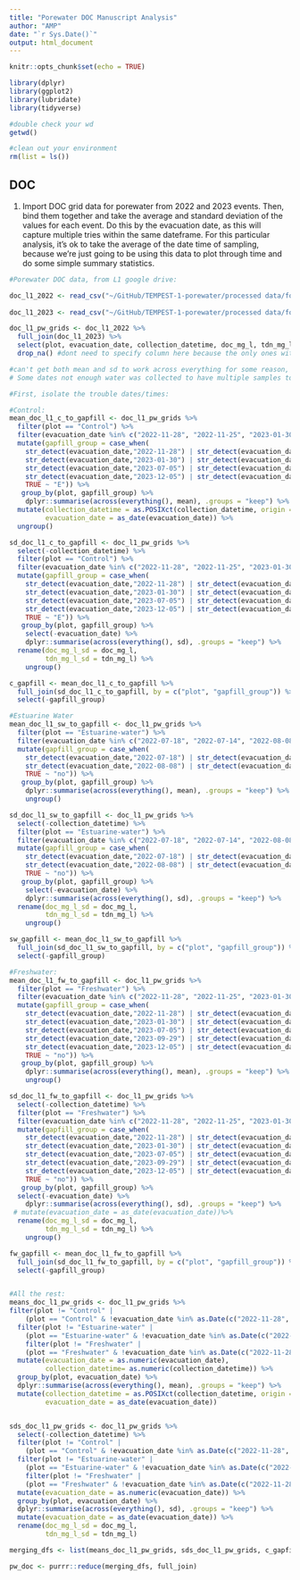 ```yaml
---
title: "Porewater DOC Manuscript Analysis"
author: "AMP"
date: "`r Sys.Date()`"
output: html_document
---
```


```r
knitr::opts_chunk$set(echo = TRUE)

library(dplyr)
library(ggplot2)
library(lubridate)
library(tidyverse)

#double check your wd
getwd()

#clean out your environment 
rm(list = ls())
```

## DOC

1) Import DOC grid data for porewater from 2022 and 2023 events. Then, bind them together and take the average and standard deviation of the values for each event. Do this by the evacuation date, as this will capture multiple tries within the same dateframe. For this particular analysis, it's ok to take the average of the date time of sampling, because we're just going to be using this data to plot through time and do some simple summary statistics.  

```r

#Porewater DOC data, from L1 google drive: 

doc_l1_2022 <- read_csv("~/GitHub/TEMPEST-1-porewater/processed data/for_google_drive/TMP_PW_GRIDSONLY_NPOC_TDN_L1_2022.csv")
  
doc_l1_2023 <- read_csv("~/GitHub/TEMPEST-1-porewater/processed data/for_google_drive/TMP_PW_GRIDSONLY_NPOC_TDN_L1_2023.csv")
```

```r
doc_l1_pw_grids <- doc_l1_2022 %>%
  full_join(doc_l1_2023) %>%
  select(plot, evacuation_date, collection_datetime, doc_mg_l, tdn_mg_l) %>%
  drop_na() #dont need to specify column here because the only ones with NAs are DOC or TDN and they are both NA at the same time.

#can't get both mean and sd to work across everything for some reason, so calculate separate then recombine. 
# Some dates not enough water was collected to have multiple samples to get averages and sds for that evacuation period. Most of the time, those can be combined with sampling dates just before or just after as we go out over several multi-day periods. This, however isn't consistent across the FW, EW, or C plots, so it will be a bit tricky to do the gap filling. To make the gap filling more accurate, we'll take the average of those dates, so for example if the dates we're merging is 2022-11-25 and 2022-11-28 we'll have the date be the 26th (but we'll let R do that math).

#First, isolate the trouble dates/times: 

#Control: 
mean_doc_l1_c_to_gapfill <- doc_l1_pw_grids %>%
  filter(plot == "Control") %>%
  filter(evacuation_date %in% c("2022-11-28", "2022-11-25", "2023-01-30", "2023-02-02", "2023-07-05", "2023-07-07", "2023-12-05", "2023-12-08")) %>%
  mutate(gapfill_group = case_when( 
    str_detect(evacuation_date,"2022-11-28") | str_detect(evacuation_date,"2022-11-25") ~ "A",
    str_detect(evacuation_date,"2023-01-30") | str_detect(evacuation_date,"2023-02-02") ~ "B",
    str_detect(evacuation_date,"2023-07-05") | str_detect(evacuation_date,"2023-07-07") ~ "C",
    str_detect(evacuation_date,"2023-12-05") | str_detect(evacuation_date,"2023-12-08") ~ "D",
    TRUE ~ "E")) %>%
   group_by(plot, gapfill_group) %>%
    dplyr::summarise(across(everything(), mean), .groups = "keep") %>%
  mutate(collection_datetime = as.POSIXct(collection_datetime, origin = "1970-01-01"),
         evacuation_date = as_date(evacuation_date)) %>%
  ungroup()

sd_doc_l1_c_to_gapfill <- doc_l1_pw_grids %>%
  select(-collection_datetime) %>%
  filter(plot == "Control") %>%
  filter(evacuation_date %in% c("2022-11-28", "2022-11-25", "2023-01-30", "2023-02-02", "2023-07-05", "2023-07-07", "2023-12-05", "2023-12-08")) %>%
  mutate(gapfill_group = case_when( 
    str_detect(evacuation_date,"2022-11-28") | str_detect(evacuation_date,"2022-11-25") ~ "A",
    str_detect(evacuation_date,"2023-01-30") | str_detect(evacuation_date,"2023-02-02") ~ "B",
    str_detect(evacuation_date,"2023-07-05") | str_detect(evacuation_date,"2023-07-07") ~ "C",
    str_detect(evacuation_date,"2023-12-05") | str_detect(evacuation_date,"2023-12-08") ~ "D",
    TRUE ~ "E")) %>%
   group_by(plot, gapfill_group) %>%
    select(-evacuation_date) %>%
    dplyr::summarise(across(everything(), sd), .groups = "keep") %>%
  rename(doc_mg_l_sd = doc_mg_l,
         tdn_mg_l_sd = tdn_mg_l) %>%
    ungroup() 

c_gapfill <- mean_doc_l1_c_to_gapfill %>%
  full_join(sd_doc_l1_c_to_gapfill, by = c("plot", "gapfill_group")) %>%
  select(-gapfill_group)

#Estuarine Water
mean_doc_l1_sw_to_gapfill <- doc_l1_pw_grids %>%
  filter(plot == "Estuarine-water") %>%
  filter(evacuation_date %in% c("2022-07-18", "2022-07-14", "2022-08-08", "2022-08-05"))%>%
  mutate(gapfill_group = case_when( 
    str_detect(evacuation_date,"2022-07-18") | str_detect(evacuation_date,"2022-07-14") ~ "A",
    str_detect(evacuation_date,"2022-08-08") | str_detect(evacuation_date,"2022-08-05") ~ "B",
    TRUE ~ "no")) %>%
   group_by(plot, gapfill_group) %>%
    dplyr::summarise(across(everything(), mean), .groups = "keep") %>%
    ungroup() 

sd_doc_l1_sw_to_gapfill <- doc_l1_pw_grids %>%
  select(-collection_datetime) %>%
  filter(plot == "Estuarine-water") %>%
  filter(evacuation_date %in% c("2022-07-18", "2022-07-14", "2022-08-08", "2022-08-05"))%>%
  mutate(gapfill_group = case_when( 
    str_detect(evacuation_date,"2022-07-18") | str_detect(evacuation_date,"2022-07-14") ~ "A",
    str_detect(evacuation_date,"2022-08-08") | str_detect(evacuation_date,"2022-08-05") ~ "B",
    TRUE ~ "no")) %>%
   group_by(plot, gapfill_group) %>%
    select(-evacuation_date) %>%
    dplyr::summarise(across(everything(), sd), .groups = "keep") %>%
  rename(doc_mg_l_sd = doc_mg_l,
         tdn_mg_l_sd = tdn_mg_l) %>%
    ungroup()

sw_gapfill <- mean_doc_l1_sw_to_gapfill %>%
  full_join(sd_doc_l1_sw_to_gapfill, by = c("plot", "gapfill_group")) %>%
  select(-gapfill_group)

#Freshwater: 
mean_doc_l1_fw_to_gapfill <- doc_l1_pw_grids %>%
  filter(plot == "Freshwater") %>%
  filter(evacuation_date %in% c("2022-11-28", "2022-11-25", "2023-01-30", "2023-02-02", "2023-07-05", "2023-07-07", "2023-09-29", "2023-10-02","2023-12-05", "2023-12-08")) %>%
  mutate(gapfill_group = case_when( 
    str_detect(evacuation_date,"2022-11-28") | str_detect(evacuation_date,"2022-11-25") ~ "A",
    str_detect(evacuation_date,"2023-01-30") | str_detect(evacuation_date,"2023-02-02") ~ "B",
    str_detect(evacuation_date,"2023-07-05") | str_detect(evacuation_date,"2023-07-07") ~ "C",
    str_detect(evacuation_date,"2023-09-29") | str_detect(evacuation_date,"2023-10-02") ~ "D",
    str_detect(evacuation_date,"2023-12-05") | str_detect(evacuation_date,"2023-12-08") ~ "E",
    TRUE ~ "no")) %>%
   group_by(plot, gapfill_group) %>%
    dplyr::summarise(across(everything(), mean), .groups = "keep") %>%
    ungroup()

sd_doc_l1_fw_to_gapfill <- doc_l1_pw_grids %>%
  select(-collection_datetime) %>%
  filter(plot == "Freshwater") %>%
  filter(evacuation_date %in% c("2022-11-28", "2022-11-25", "2023-01-30", "2023-02-02", "2023-07-05", "2023-07-07", "2023-09-29", "2023-10-02","2023-12-05", "2023-12-08")) %>%
  mutate(gapfill_group = case_when( 
    str_detect(evacuation_date,"2022-11-28") | str_detect(evacuation_date,"2022-11-25") ~ "A",
    str_detect(evacuation_date,"2023-01-30") | str_detect(evacuation_date,"2023-02-02") ~ "B",
    str_detect(evacuation_date,"2023-07-05") | str_detect(evacuation_date,"2023-07-07") ~ "C",
    str_detect(evacuation_date,"2023-09-29") | str_detect(evacuation_date,"2023-10-02") ~ "D",
    str_detect(evacuation_date,"2023-12-05") | str_detect(evacuation_date,"2023-12-08") ~ "E",
    TRUE ~ "no")) %>%
   group_by(plot, gapfill_group) %>%
  select(-evacuation_date) %>%
    dplyr::summarise(across(everything(), sd), .groups = "keep") %>%
 # mutate(evacuation_date = as_date(evacuation_date))%>%
  rename(doc_mg_l_sd = doc_mg_l,
         tdn_mg_l_sd = tdn_mg_l) %>%
    ungroup() 

fw_gapfill <- mean_doc_l1_fw_to_gapfill %>%
  full_join(sd_doc_l1_fw_to_gapfill, by = c("plot", "gapfill_group")) %>%
  select(-gapfill_group)


#All the rest: 
means_doc_l1_pw_grids <- doc_l1_pw_grids %>%
filter(plot != "Control" | 
    (plot == "Control" & !evacuation_date %in% as.Date(c("2022-11-28", "2022-11-25", "2023-01-30", "2023-02-02", "2023-07-05", "2023-07-07", "2023-12-05", "2023-12-08")))) %>%
  filter(plot != "Estuarine-water" | 
    (plot == "Estuarine-water" & !evacuation_date %in% as.Date(c("2022-07-18", "2022-07-14", "2022-08-08", "2022-08-05")))) %>%
    filter(plot != "Freshwater" | 
    (plot == "Freshwater" & !evacuation_date %in% as.Date(c("2022-11-28", "2022-11-25", "2023-01-30", "2023-02-02", "2023-07-05", "2023-07-07", "2023-09-29", "2023-10-02","2023-12-05", "2023-12-08")))) %>%
  mutate(evacuation_date = as.numeric(evacuation_date),
         collection_datetime= as.numeric(collection_datetime)) %>%
  group_by(plot, evacuation_date) %>%
  dplyr::summarise(across(everything(), mean), .groups = "keep") %>%
  mutate(collection_datetime = as.POSIXct(collection_datetime, origin = "1970-01-01"),
         evacuation_date = as_date(evacuation_date))


sds_doc_l1_pw_grids <- doc_l1_pw_grids %>%
  select(-collection_datetime) %>%
  filter(plot != "Control" | 
    (plot == "Control" & !evacuation_date %in% as.Date(c("2022-11-28", "2022-11-25", "2023-01-30", "2023-02-02", "2023-07-05", "2023-07-07", "2023-12-05", "2023-12-08")))) %>%
  filter(plot != "Estuarine-water" | 
    (plot == "Estuarine-water" & !evacuation_date %in% as.Date(c("2022-07-18", "2022-07-14", "2022-08-08", "2022-08-05")))) %>%
    filter(plot != "Freshwater" | 
    (plot == "Freshwater" & !evacuation_date %in% as.Date(c("2022-11-28", "2022-11-25", "2023-01-30", "2023-02-02", "2023-07-05", "2023-07-07", "2023-09-29", "2023-10-02","2023-12-05", "2023-12-08")))) %>%
  mutate(evacuation_date = as.numeric(evacuation_date)) %>%
  group_by(plot, evacuation_date) %>%
  dplyr::summarise(across(everything(), sd), .groups = "keep") %>%
  mutate(evacuation_date = as_date(evacuation_date)) %>%
  rename(doc_mg_l_sd = doc_mg_l,
         tdn_mg_l_sd = tdn_mg_l)

merging_dfs <- list(means_doc_l1_pw_grids, sds_doc_l1_pw_grids, c_gapfill, sw_gapfill, fw_gapfill)

pw_doc <- purrr::reduce(merging_dfs, full_join)

```
